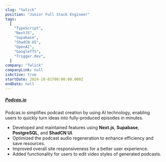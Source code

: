 ```yaml
---
slug: "twlick"
position: "Junior Full Stack Engineer"
tags:
  [
    "TypeScript",
    "NextJS",
    "Supabase",
    "ShadCN UI",
    "OpenAI",
    "GoogleTTS",
    "Trigger.dev",
  ]
company: "Twlick"
companyLink: null
isActive: true
startDate: 2024-10-01T00:00:00.000Z
endDate: null
---
```


##### [Podcas.io](https://podcas.io/)

Podcas.io simplifies podcast creation by using AI technology, enabling users to quickly turn ideas into fully-produced episodes in minutes.

- Developed and maintained features using **Next.js**, **Supabase**, **PostgreSQL**, and **ShadCN UI**.
- Optimized the podcast audio regeneration to enhance efficiency and save resources.
- Improved overall site responsiveness for a better user experience.
- Added functionality for users to edit video styles of generated podcasts.
